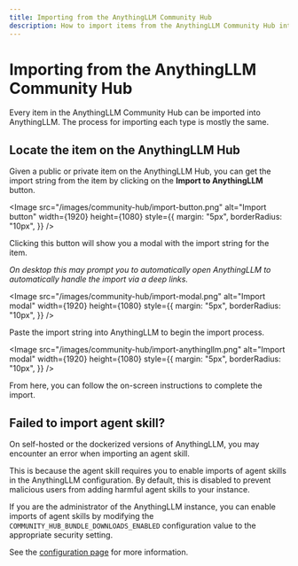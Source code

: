 ```yaml
---
title: Importing from the AnythingLLM Community Hub
description: How to import items from the AnythingLLM Community Hub into AnythingLLM.
---
```



# Importing from the AnythingLLM Community Hub

Every item in the AnythingLLM Community Hub can be imported into AnythingLLM. The process for importing each type is mostly the same.

## Locate the item on the AnythingLLM Hub

Given a public or private item on the AnythingLLM Hub, you can get the import string from the item by clicking on the **Import to AnythingLLM** button.

<Image 
  src="/images/community-hub/import-button.png" 
  alt="Import button"
  width={1920} 
  height={1080} 
  style={{
    margin: "5px",
    borderRadius: "10px",
  }}
/>

Clicking this button will show you a modal with the import string for the item.

_On desktop this may prompt you to automatically open AnythingLLM to automatically handle the import via a deep links._

<Image 
  src="/images/community-hub/import-modal.png" 
  alt="Import modal"
  width={1920} 
  height={1080} 
  style={{
    margin: "5px",
    borderRadius: "10px",
  }}
/>

Paste the import string into AnythingLLM to begin the import process.

<Image 
  src="/images/community-hub/import-anythingllm.png" 
  alt="Import modal"
  width={1920} 
  height={1080} 
  style={{
    margin: "5px",
    borderRadius: "10px",
  }}
/>

From here, you can follow the on-screen instructions to complete the import.

## Failed to import agent skill?

On self-hosted or the dockerized versions of AnythingLLM, you may encounter an error when importing an agent skill.

This is because the agent skill requires you to enable imports of agent skills in the AnythingLLM configuration. By default, this is disabled to prevent malicious users from adding harmful agent skills to your instance.

If you are the administrator of the AnythingLLM instance, you can enable imports of agent skills by modifying the `COMMUNITY_HUB_BUNDLE_DOWNLOADS_ENABLED` configuration value to the appropriate security setting.

See the [configuration page](/configuration#anythingllm-hub-agent-skills) for more information.